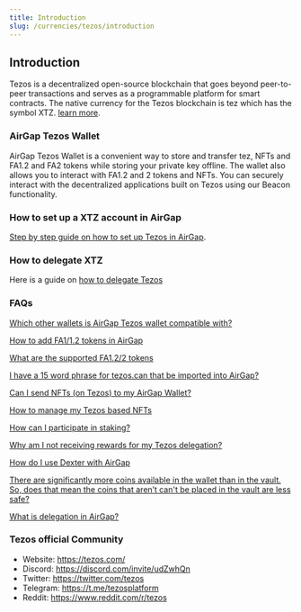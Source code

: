 ```yaml
---
title: Introduction
slug: /currencies/tezos/introduction
---
```


## Introduction

Tezos is a decentralized open-source blockchain that goes beyond peer-to-peer transactions and serves as a programmable platform for smart contracts. The native currency for the Tezos blockchain is tez which has the symbol XTZ. [learn more](https://tezos.com/).

### AirGap Tezos Wallet

AirGap Tezos Wallet is a convenient way to store and transfer tez, NFTs and FA1.2 and FA2 tokens while storing your private key offline. The wallet also allows you to interact with FA1.2 and 2 tokens and NFTs. You can securely interact with the decentralized applications built on Tezos using our Beacon functionality.

### How to set up a XTZ account in AirGap

[Step by step guide on how to set up Tezos in AirGap](https://medium.com/airgap-it/airgap-the-step-by-step-guide-c4c3d3fe9a05).

### How to delegate XTZ

Here is a guide on [how to delegate Tezos](https://medium.com/airgap-it/airgap-how-to-delegate-tezos-86c392809535)

### FAQs

[Which other wallets is AirGap Tezos wallet compatible with?](https://support.airgap.it/currencies/tezos/wallet-compatibility)

[How to add FA1/1.2 tokens in AirGap](https://medium.com/airgap-it/airgap-adds-support-for-generic-fa2-1-2-tokens-86b61de6782a)

[What are the supported FA1.2/2 tokens](https://support.airgap.it/FAQ#fa12--fa2-tezos)

[I have a 15 word phrase for tezos.can that be imported into AirGap?](https://support.airgap.it/FAQ#i-have-a-15-word-phrase-for-tezoscan-that-be-imported-into-airgap)

[Can I send NFTs (on Tezos) to my AirGap Wallet?](https://support.airgap.it/FAQ#can-i-send-nfts-on-tezos-to-my-airgap-wallet)

[How to manage my Tezos based NFTs](https://medium.com/airgap-it/airgap-supports-tezos-based-nfts-9ec9403faa5f)

[How can I participate in staking?](https://support.airgap.it/FAQ#how-can-i-participate-in-staking)

[Why am I not receiving rewards for my Tezos delegation?](https://support.airgap.it/troubleshooting/currencies/tezos/FAQ#why-am-i-not-receiving-rewards-for-my-tezos-delegation)

[How do I use Dexter with AirGap](https://support.airgap.it/troubleshooting/currencies/tezos/FAQ#how-do-i-use-dexter-with-airgap)

[There are significantly more coins available in the wallet than in the vault. So, does that mean the coins that aren’t can't be placed in the vault are less safe?](https://support.airgap.it/FAQ#there-are-significantly-more-coins-available-in-the-wallet-than-in-the-vault-so-does-that-mean-the-coins-that-arent-cant-be-placed-in-the-vault-are-less-safe)

[What is delegation in AirGap?](https://support.airgap.it/FAQ#what-is-delegation-in-airgap)

### Tezos official Community

- Website: https://tezos.com/
- Discord: https://discord.com/invite/udZwhQn
- Twitter: https://twitter.com/tezos
- Telegram: https://t.me/tezosplatform
- Reddit: https://www.reddit.com/r/tezos
